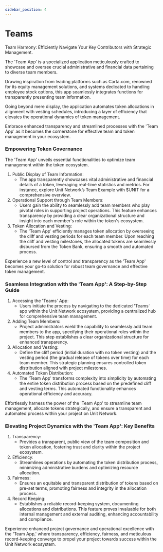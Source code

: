 ```yaml
---
sidebar_position: 4
---
```


# Teams

Team Harmony: Efficiently Navigate Your Key Contributors with Strategic Management.

The 'Team App' is a specialized application meticulously crafted to showcase and oversee crucial administrative and financial data pertaining to diverse team members.

Drawing inspiration from leading platforms such as Carta.com, renowned for its equity management solutions, and systems dedicated to handling employee stock options, this app seamlessly integrates functions for transparently presenting team information.

Going beyond mere display, the application automates token allocations in alignment with vesting schedules, introducing a layer of efficiency that elevates the operational dynamics of token management.

Embrace enhanced transparency and streamlined processes with the 'Team App' as it becomes the cornerstone for effective team and token management in your ecosystem.

### Empowering Token Governance

The 'Team App' unveils essential functionalities to optimize team management within the token ecosystem.

1. Public Display of Team Information:
   - The app transparently showcases vital administrative and financial details of a token, leveraging real-time statistics and metrics. For instance, explore Unit Network’s Team Example with $UNIT for a comprehensive overview.
2. Operational Support through Team Members:
   - Users gain the ability to seamlessly add team members who play pivotal roles in supporting project operations. This feature enhances transparency by providing a clear organizational structure and insight into each member's role within the token's ecosystem.
3. Token Allocation and Vesting:
   - The 'Team App' efficiently manages token allocation by overseeing the cliff and vesting periods for each team member. Upon reaching the cliff and vesting milestones, the allocated tokens are seamlessly disbursed from the Token Bank, ensuring a smooth and automated process.

Experience a new level of control and transparency as the 'Team App' becomes your go-to solution for robust team governance and effective token management.

### Seamless Integration with the 'Team App': A Step-by-Step Guide

1. Accessing the 'Teams' App:
   - Users initiate the process by navigating to the dedicated 'Teams' app within the Unit Network ecosystem, providing a centralized hub for comprehensive team management.
2. Adding Team Members:
   - Project administrators wield the capability to seamlessly add team members to the app, specifying their operational roles within the project. This step establishes a clear organizational structure for enhanced transparency.
3. Allocation and Vesting:
   - Define the cliff period (initial duration with no token vesting) and the vesting period (the gradual release of tokens over time) for each team member. This strategic planning ensures controlled token distribution aligned with project milestones.
4. Automated Token Distribution:
   - The 'Team App' transforms complexity into simplicity by automating the entire token distribution process based on the predefined cliff and vesting terms. This automated functionality enhances operational efficiency and accuracy.

Effortlessly harness the power of the 'Team App' to streamline team management, allocate tokens strategically, and ensure a transparent and automated process within your project on Unit Network.

### Elevating Project Dynamics with the 'Team App': Key Benefits

1. Transparency:
   - Provides a transparent, public view of the team composition and token allocation, fostering trust and clarity within the project ecosystem.
2. Efficiency:
   - Streamlines operations by automating the token distribution process, minimizing administrative burdens and optimizing resource allocation.
3. Fairness:
   - Ensures an equitable and transparent distribution of tokens based on pre-set terms, promoting fairness and integrity in the allocation process.
4. Record Keeping:
   - Establishes a reliable record-keeping system, documenting allocations and distributions. This feature proves invaluable for both internal management and external auditing, enhancing accountability and compliance.

Experience enhanced project governance and operational excellence with the 'Team App,' where transparency, efficiency, fairness, and meticulous record-keeping converge to propel your project towards success within the Unit Network ecosystem.
